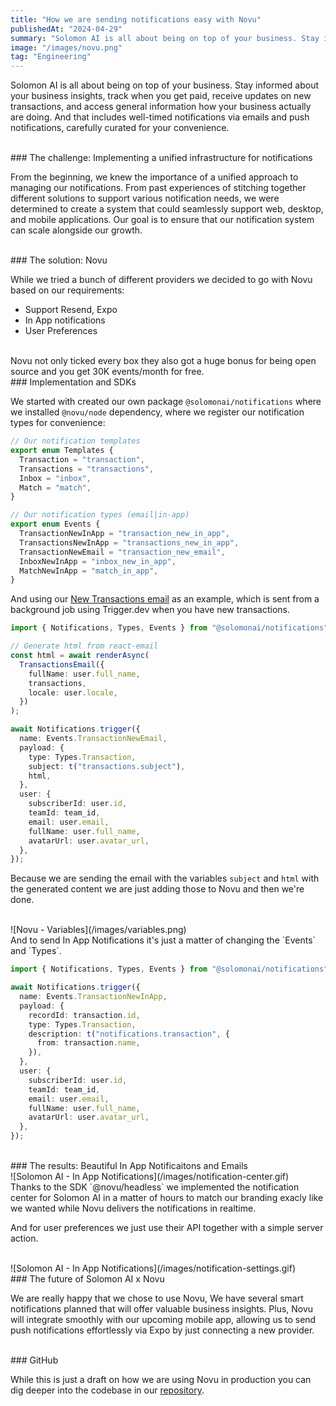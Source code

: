 ```yaml
---
title: "How we are sending notifications easy with Novu"
publishedAt: "2024-04-29"
summary: "Solomon AI is all about being on top of your business. Stay informed about your business insights, track when you get paid, receive updates on new transactions"
image: "/images/novu.png"
tag: "Engineering"
---
```


Solomon AI is all about being on top of your business. Stay informed about your business insights, track when you get paid, receive updates on new transactions, and access general information how your business actually are doing. And that includes well-timed notifications via emails and push notifications, carefully curated for your convenience.

<br />
### The challenge: Implementing a unified infrastructure for notifications

From the beginning, we knew the importance of a unified approach to managing our notifications. From past experiences of stitching together different solutions to support various notification needs, we were determined to create a system that could seamlessly support web, desktop, and mobile applications. Our goal is to ensure that our notification system can scale alongside our growth.

<br />
### The solution: Novu

While we tried a bunch of different providers we decided to
go with Novu based on our requirements:

- Support Resend, Expo
- In App notifications
- User Preferences

<br />
Novu not only ticked every box they also got a huge bonus for being open source
and you get 30K events/month for free.

<br />
### Implementation and SDKs

We started with created our own package `@solomonai/notifications` where
we installed `@novu/node` dependency, where we register our notification
types for convenience:

```typescript
// Our notification templates
export enum Templates {
  Transaction = "transaction",
  Transactions = "transactions",
  Inbox = "inbox",
  Match = "match",
}

// Our notification types (email|in-app)
export enum Events {
  TransactionNewInApp = "transaction_new_in_app",
  TransactionsNewInApp = "transactions_new_in_app",
  TransactionNewEmail = "transaction_new_email",
  InboxNewInApp = "inbox_new_in_app",
  MatchNewInApp = "match_in_app",
}
```

And using our [New Transactions email](https://email.solomon-ai.app/preview/transactions) as an example, which is sent from a background job using Trigger.dev when you have new transactions.

```typescript
import { Notifications, Types, Events } from "@solomonai/notifications";

// Generate html from react-email
const html = await renderAsync(
  TransactionsEmail({
    fullName: user.full_name,
    transactions,
    locale: user.locale,
  })
);

await Notifications.trigger({
  name: Events.TransactionNewEmail,
  payload: {
    type: Types.Transaction,
    subject: t("transactions.subject"),
    html,
  },
  user: {
    subscriberId: user.id,
    teamId: team_id,
    email: user.email,
    fullName: user.full_name,
    avatarUrl: user.avatar_url,
  },
});
```

Because we are sending the email with the variables `subject` and `html` with the generated content we are just adding those to Novu and then we're done.

<br />
![Novu - Variables](/images/variables.png)

<br />
And to send In App Notifications it's just a matter of changing the `Events` and
`Types`.

```typescript
import { Notifications, Types, Events } from "@solomonai/notifications";

await Notifications.trigger({
  name: Events.TransactionNewInApp,
  payload: {
    recordId: transaction.id,
    type: Types.Transaction,
    description: t("notifications.transaction", {
      from: transaction.name,
    }),
  },
  user: {
    subscriberId: user.id,
    teamId: team_id,
    email: user.email,
    fullName: user.full_name,
    avatarUrl: user.avatar_url,
  },
});
```

<br />
### The results: Beautiful In App Notificaitons and Emails
<br />
![Solomon AI - In App Notifications](/images/notification-center.gif)
<br />
Thanks to the SDK `@novu/headless` we implemented the notification center for
Solomon AI in a matter of hours to match our branding exacly like we wanted
while Novu delivers the notifications in realtime.

<br />

And for user preferences we just use their API together with a simple server action.

<br />
![Solomon AI - In App Notifications](/images/notification-settings.gif)

<br />
### The future of Solomon AI x Novu

We are really happy that we chose to use Novu, We have several smart notifications planned that will offer valuable business insights. Plus, Novu will integrate smoothly with our upcoming mobile app, allowing us to send push notifications effortlessly via Expo by just connecting a new provider.

<br />
### GitHub

While this is just a draft on how we are using Novu in production you can dig deeper into the codebase in our [repository](https://github.com/SolomonAIEngineering/orbitkit).
